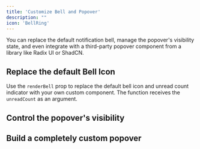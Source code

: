```yaml
---
title: 'Customize Bell and Popover'
description: ""
icon: 'BellRing'
---
```


You can replace the default notification bell, manage the popover's visibility state, and even integrate with a third-party popover component from a library like Radix UI or ShadCN.

## Replace the default Bell Icon

Use the `renderBell` prop to replace the default bell icon and unread count indicator with your own custom component. The function receives the `unreadCount` as an argument.


## Control the popover's visibility



## Build a completely custom popover

